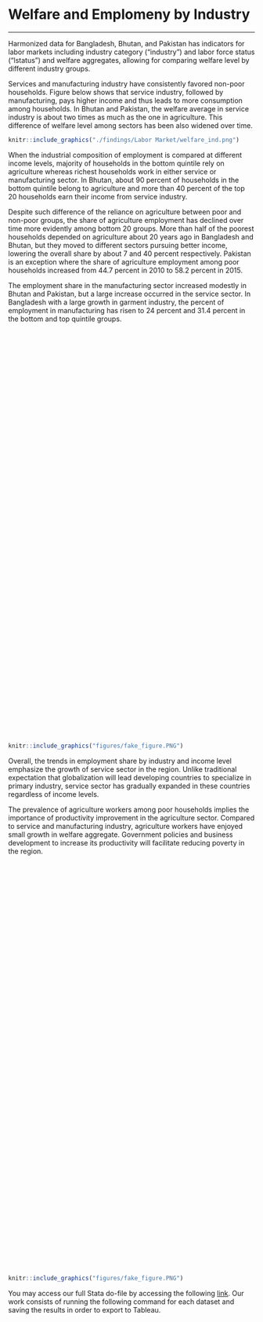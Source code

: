 # Welfare and Emplomeny by Industry {#note-industry}
***

Harmonized data for Bangladesh, Bhutan, and Pakistan has indicators for labor markets including industry category ("industry") and labor force status ("lstatus") and welfare aggregates, allowing for comparing welfare level by different industry groups. 

Services and manufacturing industry have consistently favored non-poor households. Figure below shows that service industry, followed by manufacturing, pays higher income and thus leads to more consumption among households. In Bhutan and Pakistan, the welfare average in service industry is about two times as much as the one in agriculture. This difference of welfare level among sectors has been also widened over time.


```{r labor1, fig.cap='Welfare by Industry over time', out.width='80%', fig.asp=.75, fig.align='center', echo=FALSE, warning=FALSE}
knitr::include_graphics("./findings/Labor Market/welfare_ind.png")
```

When the industrial composition of employment is compared at different income levels, majority of households in the bottom quintile rely on agriculture whereas richest households work in either service or manufacturing sector. In Bhutan, about 90 percent of households in the bottom quintile belong to agriculture and more than 40 percent of the top 20 households earn their income from service industry. 

Despite such difference of the reliance on agriculture between poor and non-poor groups, the share of agriculture employment has declined over time more evidently among bottom 20 groups. More than half of the poorest households depended on agriculture about 20 years ago in Bangladesh and Bhutan, but they moved to different sectors pursuing better income, lowering the overall share by about 7 and 40 percent respectively. Pakistan is an exception where the share of agriculture employment among poor households increased from 44.7 percent in 2010 to 58.2 percent in 2015. 

The employment share in the manufacturing sector increased modestly in Bhutan and Pakistan, but a large increase occurred in the service sector. In Bangladesh with a large growth in garment industry, the percent of employment in manufacturing has risen to 24 percent and 31.4 percent in the bottom and top quintile groups.

<script type='text/javascript' src='https://tab.worldbank.org/javascripts/api/viz_v1.js'></script><div class='tableauPlaceholder' style='width: 700px; height: 827px;'><object class='tableauViz' width='700' height='827' style='display:none;'><param name='host_url' value='https%3A%2F%2Ftab.worldbank.org%2F' /> <param name='embed_code_version' value='3' /> <param name='site_root' value='&#47;t&#47;WBG' /><param name='name' value='SAR_MNA_NoteE&#47;q1_q5' /><param name='tabs' value='no' /><param name='toolbar' value='yes' /><param name='showAppBanner' value='false' /><param name='filter' value='iframeSizedToWindow=true' /></object></div>

```{r NoteEdash1,  echo=FALSE, fig.cap = "Employment by Industry and Year", out.height='10%', fig.align = 'left'}
knitr::include_graphics("figures/fake_figure.PNG")
```

Overall, the trends in employment share by industry and income level emphasize the growth of service sector in the region. Unlike traditional expectation that globalization will lead developing countries to specialize in primary industry, service sector has gradually expanded in these countries regardless of income levels.

The prevalence of agriculture workers among poor households implies the importance of productivity improvement in the agriculture sector. Compared to service and manufacturing industry, agriculture workers have enjoyed small growth in welfare aggregate. Government policies and business development to increase its productivity will facilitate reducing poverty in the region.

<script type='text/javascript' src='https://tab.worldbank.org/javascripts/api/viz_v1.js'></script><div class='tableauPlaceholder' style='width: 700px; height: 827px;'><object class='tableauViz' width='700' height='827' style='display:none;'><param name='host_url' value='https%3A%2F%2Ftab.worldbank.org%2F' /> <param name='embed_code_version' value='3' /> <param name='site_root' value='&#47;t&#47;WBG' /><param name='name' value='SAR_MNA_NoteE&#47;All' /><param name='tabs' value='no' /><param name='toolbar' value='yes' /><param name='showAppBanner' value='false' /><param name='filter' value='iframeSizedToWindow=true' /></object></div>

```{r NoteEdash2,  echo=FALSE, fig.cap = "Employment by Industry and Year", out.height='10%', fig.align = 'left'}
knitr::include_graphics("figures/fake_figure.PNG")
```
You may access our full Stata do-file by accessing the following [link](https://github.com/randrescastaneda/SARMD_guidelines/blob/master/shareable_dofiles/labormarket.do). Our work consists of running the following command for each dataset and saving the results in order to export to Tableau. 

